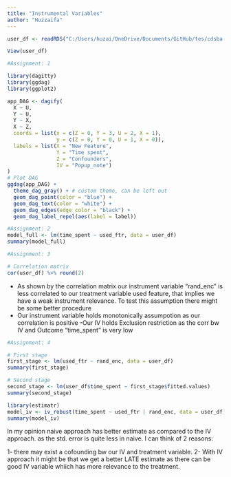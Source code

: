 ```yaml
---
title: "Instrumental Variables"
author: "Huzzaifa"
---
```


```r
user_df <- readRDS("C:/Users/huzai/OneDrive/Documents/GitHub/tes/cdsba-cdx3745/content/Causal_Data_Science_Data/Causal_Data_Science_Data/rand_enc.rds")

View(user_df)
```

```r
#Assignment: 1

library(dagitty)
library(ggdag)
library(ggplot2)

app_DAG <- dagify(
  X ~ U,
  Y ~ U,
  Y ~ X,
  X ~ Z,
  coords = list(x = c(Z = 0, Y = 3, U = 2, X = 1),
                y = c(Z = 0, Y = 0, U = 1, X = 0)),
  labels = list(X = "New Feature",
                Y = "Time spent", 
                Z = "Confounders",
                IV = "Popup_note")
)
# Plot DAG
ggdag(app_DAG) +
  theme_dag_gray() + # custom theme, can be left out
  geom_dag_point(color = "blue") +
  geom_dag_text(color = "white") +
  geom_dag_edges(edge_color = "black") +
  geom_dag_label_repel(aes(label = label))

```

```r
#Assignment: 2
model_full <- lm(time_spent ~ used_ftr, data = user_df)
summary(model_full)

```

```r
#Assignment: 3

# Correlation matrix
cor(user_df) %>% round(2)
```
- As shown by the correlation matrix our instrument variable "rand_enc" is less correlated to our treatment variable used feature, that implies we have a weak instrument relevance. To test this assumption there might be some better procedure
- Our instrument variable holds monotonically assumpotion as our correlation is positive
-Our IV holds Exclusion restriction as the corr bw IV and Outcome "time_spent" is very low

```r
#Assignment: 4

# First stage
first_stage <- lm(used_ftr ~ rand_enc, data = user_df)
summary(first_stage)
```

```r
# Second stage
second_stage <- lm(user_df$time_spent ~ first_stage$fitted.values)
summary(second_stage)
```

```r
library(estimatr)
model_iv <- iv_robust(time_spent ~ used_ftr | rand_enc, data = user_df)
summary(model_iv)
```

In my opinion naive approach has better estimate as compared to the IV approach. as the std. error is quite less in naive. I can think of 2 reasons:

1- there may exist a cofounding bw our IV and treatment variable.
2- With IV approach it might be that we get a better LATE estimate as there can be good IV variable whiich has more relevance to the treatment.